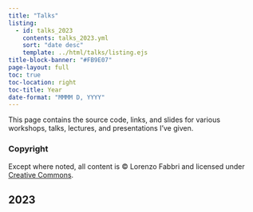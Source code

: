 ```yaml
---
title: "Talks"
listing:
  - id: talks_2023
    contents: talks_2023.yml
    sort: "date desc"
    template: ../html/talks/listing.ejs
title-block-banner: "#FB9E07"
page-layout: full
toc: true
toc-location: right
toc-title: Year
date-format: "MMMM D, YYYY"
---
```


This page contains the source code, links, and slides for various workshops, talks, lectures, and presentations I've given.

::: {.callout-note}
### Copyright

Except where noted, all content is © Lorenzo Fabbri and licensed under [Creative Commons](https://creativecommons.org/licenses/by-sa/4.0/).
:::

## 2023

:::{#talks_2023}
:::
